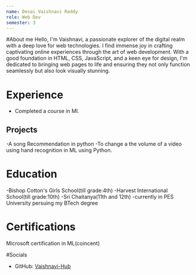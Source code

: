 ```yaml
---
name: Desai Vaishnavi Reddy
role: Web Dev
semester: 3
---
```


#About me
Hello, I'm Vaishnavi, a passionate explorer of the digital realm with a deep love for web technologies. 
I find immense joy in crafting captivating online experiences through the art of web development.
With a good foundation in HTML, CSS, JavaScript, and a keen eye for design, 
I'm dedicated to bringing web pages to life and ensuring they not only function seamlessly but also look visually stunning.

# Experience
- Completed a course in Ml.

## Projects
-A song Recommendation in python
-To change a the volume of a video using hand recognition in ML using Python.

# Education
-Bishop Cotton's Girls School(till grade:4th)
-Harvest International School(till grade:10th)
-Sri Chaitanya(11th and 12th)
-currently in PES University persuing my BTech degree

# Certifications
Microsoft certification in ML(coincent) 

#Socials
- GitHub: [Vaishnavi-Hub](https://github.com/Vaishnavi022004)